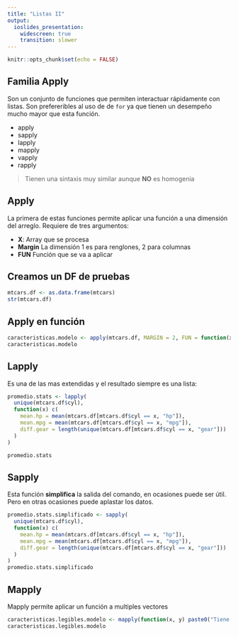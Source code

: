 ```yaml
---
title: "Listas II"
output: 
  ioslides_presentation:
    widescreen: true
    transition: slower
---
```


```r
knitr::opts_chunk$set(echo = FALSE)
```

## Familia Apply

Son un conjunto  de funciones que permiten interactuar rápidamente con
listas.
Son prefereribles al uso de de `for` ya que tienen un desempeño mucho mayor que esta función.

- apply
- sapply
- lapply
- mapply
- vapply
- rapply

> Tienen una sintaxis muy similar aunque **NO** es homogenia

## Apply

La primera de estas funciones permite aplicar una función a una dimensión del arreglo. 
Requiere de tres argumentos: 

- **X**: Array que se procesa
- **Margin** La dimensión 1 es para renglones, 2 para columnas
- **FUN** Función que se va a aplicar

## Creamos un DF de pruebas

```r
mtcars.df <- as.data.frame(mtcars)
str(mtcars.df)
```

## Apply en función

```r
caracteristicas.modelo <- apply(mtcars.df, MARGIN = 2, FUN = function(x) paste(x, collapse = ","))
caracteristicas.modelo
```

## Lapply

Es una de las mas extendidas y el resultado siempre es una lista:

```r
promedio.stats <- lapply(
  unique(mtcars.df$cyl),
  function(x) c(
    mean.hp = mean(mtcars.df[mtcars.df$cyl == x, "hp"]),
    mean.mpg = mean(mtcars.df[mtcars.df$cyl == x, "mpg"]),
    diff.gear = length(unique(mtcars.df[mtcars.df$cyl == x, "gear"]))
  )
)

promedio.stats
```

## Sapply

Esta función **simplifica** la salida del comando, en ocasiones puede ser útil. 
Pero en otras ocasiones puede aplastar los datos.

```r
promedio.stats.simplificado <- sapply(
  unique(mtcars.df$cyl),
  function(x) c(
    mean.hp = mean(mtcars.df[mtcars.df$cyl == x, "hp"]),
    mean.mpg = mean(mtcars.df[mtcars.df$cyl == x, "mpg"]),
    diff.gear = length(unique(mtcars.df[mtcars.df$cyl == x, "gear"]))
  )
)
promedio.stats.simplificado
```

## Mapply

Mapply permite aplicar un función a multiples vectores

```r
caracteristicas.legibles.modelo <- mapply(function(x, y) paste0("Tiene ", x, "de fuerza y da ", y, "por galón." ), mtcars.df$hp, mtcars.df$mpg)
caracteristicas.legibles.modelo
```


